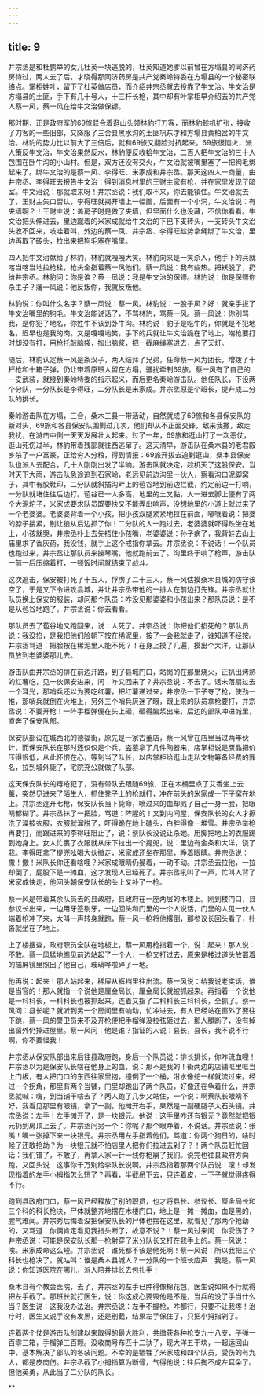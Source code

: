 ```yaml
---
---
---
```

title: 9
---



井宗丞是和杜鹏举的女儿杜英一块逃脱的，杜英知道她爹以前曾在方塌县的同济药房待过，两人去了后，才晓得那同济药房是共产党秦岭特委在方塌县的一个秘密联络点。掌柜姓叶，留下了杜英做店员，而介绍井宗丞就去投靠了牛文治。牛文治是方塌县的土匪，手下有几十号人，十三杆长枪，其中却有叶掌柜早介绍去的共产党人蔡一风，蔡一风在给牛文治做保镖。

那时期，正是政府军的69旅联合着逛山头领林豹打刀客，而林豹趁机扩张，接收了刀客的一些旧部，又降服了三合县黑水沟的土匪巩东才和方塌县黄柏岔的牛文治。林豹的势力比以前大了三倍后，就和69旅又翻脸对抗起来。69旅很恼火，派人策反牛文治，牛文治果然反水，林豹便反收拾牛文治，二百人把牛文治的三十人包围在卧牛沟的小山村。但是，双方还没有交火，牛文治就被嘴里塞了一把狗毛绑起来了。绑牛文治的是蔡一风、李得旺、米家成和井宗丞。那天这四人一商量，由井宗丞、李得旺去报告牛文治：得到消息村里的王财主家有枪，并在家里发现了暗室。牛文治说：那就取来呀！井宗丞说：我们取不来，你去能镇住。牛文治就去了，王财主矢口否认，李得旺就揭开墙上一幅画，后面有一个小洞，牛文治说：有夹墙啊？！王财主说：盖房子时是做了夹墙，但里面什么也没藏，不信你看看。牛文治把头伸进去，里边蹴着的米家成就给牛文治的下巴下支砖头，一支砖头牛文治头收不回来，吱哇着叫，外边的蔡一凤、井宗丞、李得旺趁势拿绳绑了牛文治，里边再取了砖头，拉出来把狗毛塞在嘴里。

四人把牛文治献给了林豹，林豹就嘎嘎大笑。林豹向来是一笑杀人，他手下的兵就喀当喀当地拉枪栓，枪头全指着蔡一风他们。蔡一风说：我有些热。把袄脱了，扔给井宗丞。林豹问：你是谁？蔡一凤说：我是牛文治的保镖。林豹说：你是保镖你杀主子？藩一风说：他反叛你，我就反叛他。

林豹说：你叫什么名字？蔡一风说：蔡一风。林豹说：一股子风？好！就亲手拔了牛文治嘴里的狗毛。牛文治能说话了，不骂林豹，骂蔡一风。蔡一风说：你别骂我，是你犯了地名，你姓牛不该到卧牛沟。林豹说：豹子是吃牛的，你就是不犯地名，迟早也是我的肉。又是嘎嘎地笑，手下的兵就让牛文治跪在了地上，端枪要打时却没有打，用枪托敲脑袋，掏出脑浆，把一截麻绳塞进去，点了天灯。

随后，林豹认定蔡一风是条汉子，两人结拜了兄弟，任命蔡一风为团长，增拨了十杆枪和十箱子弹，仍让带着原班人留在方塌，骚扰牵制69旅。蔡一风有了自己的一支武装，就接到秦岭特委的指示起义，而后更名秦岭游击队。他任队长，下设两个分队，一分队长是李得旺，二分队长是米家成。井宗丞原是个班长，提升成二分队的排长。

秦岭游击队在方塌，三合，桑木三县一带活动，自然就成了69旅和各县保安队的新对头，69旅和各县保安队围剿过几次，他们却从不正面交锋，敌来我撒，敌走我扰，在游击中倒一天天发展壮大起来。过了一年，69旅和逛山打了一次恶仗，逛山死伤过半，林豹带着残部就往西逃窜了。这天清早，游击队在桑木县的老君殿乡杀了一户富豪，正给穷人分粮，得到情报：69旅开拔去追剿逛山，桑本县保安队也派人去配合，几十人刚刚出发了半晌。游击队就决定，趁机灭了这股保安。当时天下大雨，游击队急途追到石家岭，老远见前边沟里一伙人，察看沟口泥脚窝子，其中有胶鞋印，二分队就斜插沟畔上的苞谷地到前边拦截，约定前边一打响，一分队就堵住往后边打。苞谷已一人多高，地里的土又黏，人一进去脚上便有了两个大泥坨子，米家成要求队员既要快又不能弄出响声，没想地里的小道上就过来了一个老婆婆。老婆婆背着一个小孩，把小孩双腿紧紧地拉在前面，嘟嚷着说：把婆的脖子搂紧，别让狼从后边抓了你！二分队的人一跑过去，老婆婆就吓得跌坐在地上，小孩就哭，井宗丞扑上去先捂住小孩嘴，老婆婆说：孙子病了，我背娃去山上庙里求了香灰药，我没钱，就手上这个戒指你拿去。井宗丞说：不说话！一个队员也跑过来，井宗丞让那队员来操琴嘴，他就跑前去了。沟里终于响了枪声，游击队一前一后压缩着打，一顿饭时间就结束了战斗。

这次追击，保安被打死了十五人，俘虏了二十三人，蔡一风估摸桑木县城的防守该空了，于是又下令进攻县城，并让井宗丞带他的一排人在前边打先锋。井宗丞就让队员换上保安的服装，却问那个队员：咋没见那婆婆和小孩出来？那队员说：是不是从苞谷地跑了。井宗丞说：你去看看。

那队员去了苞谷地又跑回来，说：人死了。井宗丞说：你把他们掐死的？那队员说：我没掐，是我把他们脸朝下按在稀泥里，按了一会我就走了，谁知道不经按。井宗丞骂道：把脸按在稀泥里人能不死？！在身上摸了几遍，摸出个大洋，让那队员放到老婆婆那儿去。

游击队由井宗丞的排在前边开路，到了县城门口，站岗的在那里烧火，正扒出烤熟的红薯吃，见一伙保安进来，问：咋又回来了？井宗丞说：不去了。话未落扇过去一个耳光，那哨兵还以为要吃红薯，把红薯递过来，井宗丞一下子夺了枪，使劲一推，那哨兵就倒在火堆上，另外三个哨兵灰迷了眼，跟上来的队员拿枪要打，井宗丞说：不要开枪！一阵手榴弹便在头上砸，砸得脑浆出来，后边的部队冲进城里，直奔了保安队部。

保安队部设在城西北的德福街，原先是一家古董店，蔡一风曾在店里当过两年伙计，而保安队长在那时还仅仅是个兵，盗墓拿了几件陶器来，店掌柜说是赝品把价压得很低，从此怀恨在心，等到当了队长，以店掌柜给逛山走私文物筹备经费的罪名，拉到城外毙了，宅院充公就做了队部。

这天保安队长的痔疮犯了，没有带队去跟随69旅，正在木桶里点了艾香坐上去薰，突然见进来了陌生人，抓住凳子上的枪就打，冲在前头的米家成一下子窝在地上。井宗丞连开七枪，保安队长当下毙命，喷过来的血却溅了自己一身一脸，把眼睛都糊了。井宗丞抹了一把脸，骂道：阵腥的！又到内间屋，保安队长的女人才擦洗了澡披衣服，衣服就溜脱了，吓得跪在地上磕头，白胖得像一堆雪。井宗丞举枪再要打，而跟进来的李得旺阻止了，说：蔡队长没说让杀她。用脚把地上的衣服踢到她身上。女人忙裹了衣服就从床下拉出一个提兜，说：里边有金条和大洋，饶了我。李得旺拿了提兜吆喝大伙撤走，米家成还坐在那里，睁着眼睛。井宗丞说：撒！撤！米队长你还看啥哩？米家成眼睛仍晏着，一动不动。井宗丞去拉他，一拉却倒了，屁股下是一摊血，这才发现人已经死了。井宗丞吼叫了一声，忙叫人背了米家成快走，他回头朝保安队长的头上又补了一枪。

蔡一风是带着其余队员去的县政府，县政府在一座两层的木楼上。刚到楼门口，县参议长出来，一边用牙签剔牙，一边回头和门里的一个人说话，门里的人见一伙人端着枪冲了来，大叫一声转身就跑，蔡一风一枪将他撂倒，那参议长回头看了，扑沓就坐在了地上。

上了楼搜查，政府职员全队在地板上，蔡一风用枪指着一个，说：起来！那人说：不敢。蔡一风猛地瞧见前边站起了一个人，一枪又打过去，原来是楼过道头放置着的插屏镜里照出了他自己，玻璃哗啦碎了一地。

他再说：起来！那人站起来，稀屎从裤裆里往出流。蔡一风说：给我说老实话，谁是当官的！那人就指一个说他是厘金局长，厘金局长就被抓起来。再指着一个说他是一科科长，一科科长也被抓起来。连着又指了二科科长三科科长，全抓了。蔡一风问：县长呢？就听到另一个房间里有响动，忙冲进去，有人已经站在窗外了要往下跳，蔡一风的警卫员来不及开枪便把手榴弹没拉弦砸过去，那人腿断了，没有掉出窗外仍掉进屋里。蔡一风问：他是谁？指证的人说：县长，县长，我不说不行啊，你不要怪我！

井宗丞从保安队部出来后往县政府跑，身后一个队员说：排长排长，你咋流血哩！井宗丞以为是保安队长啥在他身上的血，说：那不是我的！街两边的店铺哐里哐当上门板，有人把门口的东西往家里抱，撞倒了一个桶，泔水像蛇一样就流过来。经过一个拐角，那里有两个当铺，门里却跑出了两个队员，好像还在争着什么，井宗丞就喊：嗨，到当铺干啥去了？两人跑了几步又站住，一个说：啊蔡队长眼睛不好，我看见那里有眼镜，拿了一副。他摊开右手，果然是一副硬腿子大石头镜。井宗丞说：左手！左手摊开了，是一块银元。他说：这手里咋还有银元？竟然就把银元扔到房顶上去了。井宗丞问另一个：你呢？那个眼睁着，不说话。井宗丞说：张嘴！嘴一张掉下来一块银元。井宗丞用左手指着他们，骂道：你两个狗日的，啥时候了还敢抢劫？为一块银元就不怕店里人把你们拉进去剁了？！两个队员赶忙回话：我们错了，不敢了，再拿人家一针一线你枪崩了我们。说完也往县政府方向跑，又回头说：这事你千万别给李队长说啊。井宗丞指着那两个队员说：滚！却发现指着的左手小拇指怎么短了？再看，半截吊下去，只连着皮，一下子就觉得疼得不行。

跑到县政府门口，蔡一风已经释放了别的职员，也才将县长、参议长、厘金局长和三个科的科长枪决，尸体就整齐地摆在木楼门口，地上是一摊一摊血，血是黑的，腥气难闻。井宗秀后悔着没把保安队长的尸体也摆在这里，就看见了那两个抢劫的，又骂道：你俩肯定看见我指头断了，故意不说？！蔡一风过来问：你受伤了？井宗丞说：可能是保安队长那一枪射穿了米分队长又打在我手上的。蔡一风说：唉。米家成命这么短。井宗丞说：谁死都不该是他死啊！蔡一风说：所以我把三个科长也枪决了。就咕叫：谁是桑木县城人？一分队的一个班长应声：我是。蔡一风说：你知道医院在哪儿，派人陪井排长去包扎手！

桑木县有个教会医院，去了，井宗丞的左手已肿得像棉花包，医生说如果不行就得把左手截了。那班长就打医生，说：你这成心要毁他是不是，当兵的没了手当什么当？医生说：这我没办法治。井宗丞说：左手不握枪，咋都行，只要不让我疼！治疗时，医生又说手没有发黑，还是别截，结果左手保住了，只把小拇指剁了。

连着两个仗是游击队创建以来取得的最大胜利，共缴获各种枪支九十八支，子弹一百零三箱，手榴弹三百颗。没收商号布匹十二驮子，现大洋五干块，一起运回山中，基本解决了部队的冬装问题。不幸的是牺牲了米家成和四个队员，受伤的有九人，都是皮肉伤。井宗丞截了小拇指算为断骨，气得他说：往后掏不成左耳朵了。但他英勇，从此当了二分队的队长。

**